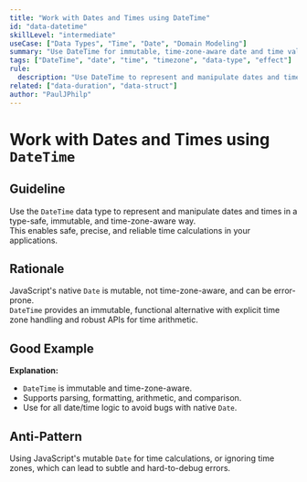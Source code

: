 ```yaml
---
title: "Work with Dates and Times using DateTime"
id: "data-datetime"
skillLevel: "intermediate"
useCase: ["Data Types", "Time", "Date", "Domain Modeling"]
summary: "Use DateTime for immutable, time-zone-aware date and time values, enabling safe and precise time calculations."
tags: ["DateTime", "date", "time", "timezone", "data-type", "effect"]
rule:
  description: "Use DateTime to represent and manipulate dates and times in a type-safe, immutable, and time-zone-aware way."
related: ["data-duration", "data-struct"]
author: "PaulJPhilp"
---
```


# Work with Dates and Times using `DateTime`

## Guideline

Use the `DateTime` data type to represent and manipulate dates and times in a type-safe, immutable, and time-zone-aware way.  
This enables safe, precise, and reliable time calculations in your applications.

## Rationale

JavaScript's native `Date` is mutable, not time-zone-aware, and can be error-prone.  
`DateTime` provides an immutable, functional alternative with explicit time zone handling and robust APIs for time arithmetic.

## Good Example

<Example path="./src/data-datetime.ts" />

**Explanation:**  
- `DateTime` is immutable and time-zone-aware.
- Supports parsing, formatting, arithmetic, and comparison.
- Use for all date/time logic to avoid bugs with native `Date`.

## Anti-Pattern

Using JavaScript's mutable `Date` for time calculations, or ignoring time zones, which can lead to subtle and hard-to-debug errors.